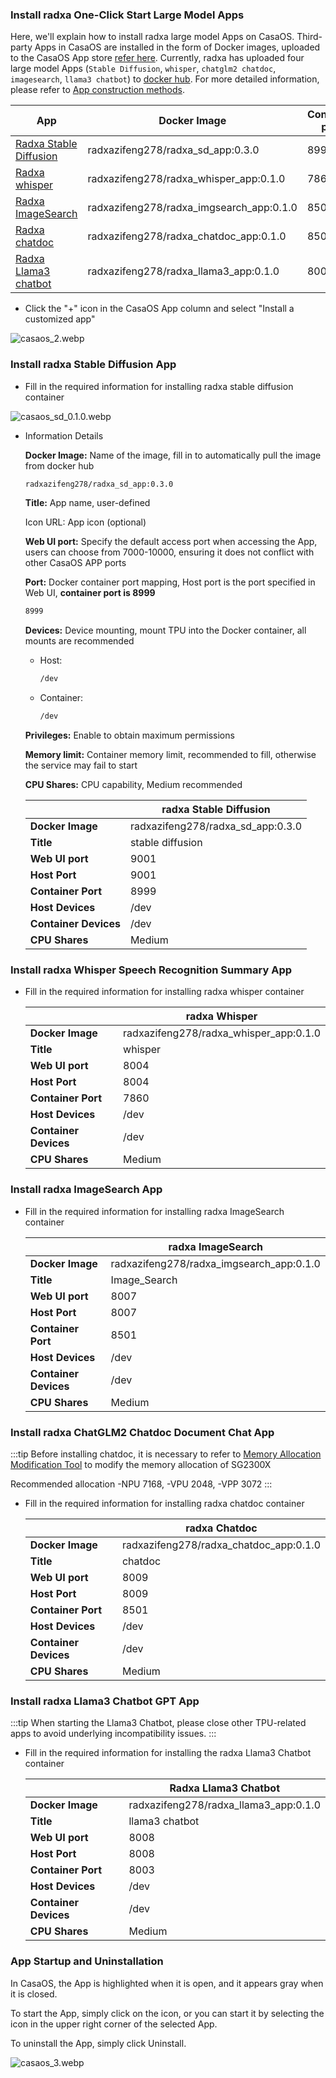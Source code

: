 ### Install radxa One-Click Start Large Model Apps

Here, we'll explain how to install radxa large model Apps on CasaOS. Third-party Apps in CasaOS are installed in the form of Docker images, uploaded to the CasaOS App store [refer here](https://github.com/IceWhaleTech/CasaOS-AppStore/tree/main). Currently, radxa has uploaded four large model Apps (`Stable Diffusion`, `whisper`, `chatglm2 chatdoc`, `imagesearch`, `llama3 chatbot`) to [docker hub](https://hub.docker.com/u/radxazifeng278). For more detailed information, please refer to [App construction methods](casaos_app_build).

| App                                                                            | Docker Image                             | Container port |
| ------------------------------------------------------------------------------ | ---------------------------------------- | -------------- |
| [Radxa Stable Diffusion](#install-radxa-stable-diffusion-literature-image-app) | radxazifeng278/radxa_sd_app:0.3.0        | 8999           |
| [Radxa whisper](#install-radxa-whisper-speech-recognition-summary-app)         | radxazifeng278/radxa_whisper_app:0.1.0   | 7860           |
| [Radxa ImageSearch](#install-radxa-imagesearch-image-search-app)               | radxazifeng278/radxa_imgsearch_app:0.1.0 | 8501           |
| [Radxa chatdoc](#install-radxa-chatglm2-chatdoc-document-chat-app)             | radxazifeng278/radxa_chatdoc_app:0.1.0   | 8501           |
| [Radxa Llama3 chatbot](#install-radxa-llama3-chatbot-app)                      | radxazifeng278/radxa_llama3_app:0.1.0    | 8003           |

- Click the "+" icon in the CasaOS App column and select "Install a customized app"

![casaos_2.webp](/img/general-tutorial/tpu_ai/casaos_2.webp)

### Install radxa Stable Diffusion App

- Fill in the required information for installing radxa stable diffusion container

![casaos_sd_0.1.0.webp](/img/general-tutorial/tpu_ai/casaos_sd_0.1.0.webp)

- Information Details

  **Docker Image:** Name of the image, fill in to automatically pull the image from docker hub

  ```bash
  radxazifeng278/radxa_sd_app:0.3.0
  ```

  **Title:** App name, user-defined

  Icon URL: App icon (optional)

  **Web UI port:** Specify the default access port when accessing the App, users can choose from 7000-10000, ensuring it does not conflict with other CasaOS APP ports

  **Port:** Docker container port mapping, Host port is the port specified in Web UI, **container port is 8999**

  ```bash
  8999
  ```

  **Devices:** Device mounting, mount TPU into the Docker container, all mounts are recommended

  - Host:
    ```bash
    /dev
    ```
  - Container:
    ```bash
    /dev
    ```

  **Privileges:** Enable to obtain maximum permissions

  **Memory limit:** Container memory limit, recommended to fill, otherwise the service may fail to start

  **CPU Shares:** CPU capability, Medium recommended

  |                       | radxa Stable Diffusion            |
  | --------------------- | --------------------------------- |
  | **Docker Image**      | radxazifeng278/radxa_sd_app:0.3.0 |
  | **Title**             | stable diffusion                  |
  | **Web UI port**       | 9001                              |
  | **Host Port**         | 9001                              |
  | **Container Port**    | 8999                              |
  | **Host Devices**      | /dev                              |
  | **Container Devices** | /dev                              |
  | **CPU Shares**        | Medium                            |

### Install radxa Whisper Speech Recognition Summary App

- Fill in the required information for installing radxa whisper container

  |                       | radxa Whisper                          |
  | --------------------- | -------------------------------------- |
  | **Docker Image**      | radxazifeng278/radxa_whisper_app:0.1.0 |
  | **Title**             | whisper                                |
  | **Web UI port**       | 8004                                   |
  | **Host Port**         | 8004                                   |
  | **Container Port**    | 7860                                   |
  | **Host Devices**      | /dev                                   |
  | **Container Devices** | /dev                                   |
  | **CPU Shares**        | Medium                                 |

### Install radxa ImageSearch App

- Fill in the required information for installing radxa ImageSearch container

  |                       | radxa ImageSearch                        |
  | --------------------- | ---------------------------------------- |
  | **Docker Image**      | radxazifeng278/radxa_imgsearch_app:0.1.0 |
  | **Title**             | Image_Search                             |
  | **Web UI port**       | 8007                                     |
  | **Host Port**         | 8007                                     |
  | **Container Port**    | 8501                                     |
  | **Host Devices**      | /dev                                     |
  | **Container Devices** | /dev                                     |
  | **CPU Shares**        | Medium                                   |

### Install radxa ChatGLM2 Chatdoc Document Chat App

:::tip
Before installing chatdoc, it is necessary to refer to [Memory Allocation Modification Tool](../local-ai-deploy/ai-tools/memory_allocate) to modify the memory allocation of SG2300X

Recommended allocation -NPU 7168, -VPU 2048, -VPP 3072
:::

- Fill in the required information for installing radxa chatdoc container

  |                       | radxa Chatdoc                          |
  | --------------------- | -------------------------------------- |
  | **Docker Image**      | radxazifeng278/radxa_chatdoc_app:0.1.0 |
  | **Title**             | chatdoc                                |
  | **Web UI port**       | 8009                                   |
  | **Host Port**         | 8009                                   |
  | **Container Port**    | 8501                                   |
  | **Host Devices**      | /dev                                   |
  | **Container Devices** | /dev                                   |
  | **CPU Shares**        | Medium                                 |

### Install radxa Llama3 Chatbot GPT App

:::tip
When starting the Llama3 Chatbot, please close other TPU-related apps to avoid underlying incompatibility issues.
:::

- Fill in the required information for installing the radxa Llama3 Chatbot container

  |                       | Radxa Llama3 Chatbot                  |
  | --------------------- | ------------------------------------- |
  | **Docker Image**      | radxazifeng278/radxa_llama3_app:0.1.0 |
  | **Title**             | llama3 chatbot                        |
  | **Web UI port**       | 8008                                  |
  | **Host Port**         | 8008                                  |
  | **Container Port**    | 8003                                  |
  | **Host Devices**      | /dev                                  |
  | **Container Devices** | /dev                                  |
  | **CPU Shares**        | Medium                                |

### App Startup and Uninstallation

In CasaOS, the App is highlighted when it is open, and it appears gray when it is closed.

To start the App, simply click on the icon, or you can start it by selecting the icon in the upper right corner of the selected App.

To uninstall the App, simply click Uninstall.

![casaos_3.webp](/img/general-tutorial/tpu_ai/casaos_3.webp)
